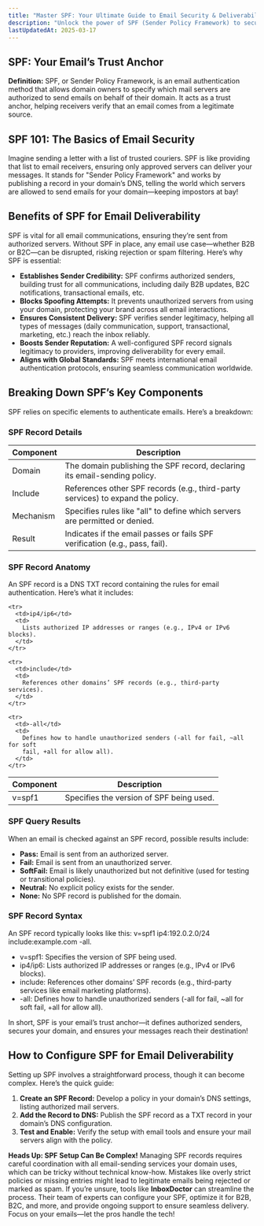 ---
title: "Master SPF: Your Ultimate Guide to Email Security & Deliverability"
description: "Unlock the power of SPF (Sender Policy Framework) to secure your emails, boost sender credibility, and ensure inbox delivery. Dive into our expert guide to understand SPF benefits, configuration, and best practices for seamless B2B and B2C communication."
lastUpdatedAt: 2025-03-17
---

## SPF: Your Email’s Trust Anchor

**Definition:** SPF, or Sender Policy Framework, is an email authentication method that allows domain owners to specify which mail servers are authorized to send emails on behalf of their domain. It acts as a trust anchor, helping receivers verify that an email comes from a legitimate source.

## SPF 101: The Basics of Email Security

Imagine sending a letter with a list of trusted couriers. SPF is like providing that list to email receivers, ensuring only approved servers can deliver your messages. It stands for "Sender Policy Framework" and works by publishing a record in your domain’s DNS, telling the world which servers are allowed to send emails for your domain—keeping impostors at bay!

## Benefits of SPF for Email Deliverability

SPF is vital for all email communications, ensuring they’re sent from authorized servers. Without SPF in place, any email use case—whether B2B or B2C—can be disrupted, risking rejection or spam filtering. Here’s why SPF is essential:

- **Establishes Sender Credibility:** SPF confirms authorized senders, building trust for all communications, including daily B2B updates, B2C notifications, transactional emails, etc.
- **Blocks Spoofing Attempts:** It prevents unauthorized servers from using your domain, protecting your brand across all email interactions.
- **Ensures Consistent Delivery:** SPF verifies sender legitimacy, helping all types of messages (daily communication, support, transactional, marketing, etc.) reach the inbox reliably.
- **Boosts Sender Reputation:** A well-configured SPF record signals legitimacy to providers, improving deliverability for every email.
- **Aligns with Global Standards:** SPF meets international email authentication protocols, ensuring seamless communication worldwide.

## Breaking Down SPF’s Key Components

SPF relies on specific elements to authenticate emails. Here’s a breakdown:

### SPF Record Details

<table>
  <thead>
    <tr>
      <th>Component</th>
      <th>Description</th>
    </tr>
  </thead>
  <tbody>
    <tr>
      <td>Domain</td>
      <td>
        The domain publishing the SPF record, declaring its email-sending
        policy.
      </td>
    </tr>
    <tr>
      <td>Include</td>
      <td>
        References other SPF records (e.g., third-party services) to expand the
        policy.
      </td>
    </tr>
    <tr>
      <td>Mechanism</td>
      <td>
        Specifies rules like "all" to define which servers are permitted or
        denied.
      </td>
    </tr>
    <tr>
      <td>Result</td>
      <td>
        Indicates if the email passes or fails SPF verification (e.g., pass,
        fail).
      </td>
    </tr>
  </tbody>
</table>

### SPF Record Anatomy

An SPF record is a DNS TXT record containing the rules for email authentication. Here’s what it includes:

<table>
  <thead>
    <tr>
      <th>Component</th>
      <th>Description</th>
    </tr>
  </thead>
  <tbody>
    <tr>
      <td>v=spf1</td>
      <td>Specifies the version of SPF being used.</td>
    </tr>

    <tr>
      <td>ip4/ip6</td>
      <td>
        Lists authorized IP addresses or ranges (e.g., IPv4 or IPv6 blocks).
      </td>
    </tr>

    <tr>
      <td>include</td>
      <td>
        References other domains’ SPF records (e.g., third-party services).
      </td>
    </tr>

    <tr>
      <td>-all</td>
      <td>
        Defines how to handle unauthorized senders (-all for fail, ~all for soft
        fail, +all for allow all).
      </td>
    </tr>

  </tbody>
</table>

### SPF Query Results

When an email is checked against an SPF record, possible results include:

- **Pass:** Email is sent from an authorized server.
- **Fail:** Email is sent from an unauthorized server.
- **SoftFail:** Email is likely unauthorized but not definitive (used for testing or transitional policies).
- **Neutral:** No explicit policy exists for the sender.
- **None:** No SPF record is published for the domain.

### SPF Record Syntax

An SPF record typically looks like this: v=spf1 ip4:192.0.2.0/24 include:example.com -all.

- v=spf1: Specifies the version of SPF being used.
- ip4/ip6: Lists authorized IP addresses or ranges (e.g., IPv4 or IPv6 blocks).
- include: References other domains’ SPF records (e.g., third-party services like email marketing platforms).
- -all: Defines how to handle unauthorized senders (-all for fail, ~all for soft fail, +all for allow all).

In short, SPF is your email’s trust anchor—it defines authorized senders, secures your domain, and ensures your messages reach their destination!

## How to Configure SPF for Email Deliverability

Setting up SPF involves a straightforward process, though it can become complex. Here’s the quick guide:

1.  **Create an SPF Record:** Develop a policy in your domain’s DNS settings, listing authorized mail servers.
2.  **Add the Record to DNS:** Publish the SPF record as a TXT record in your domain’s DNS configuration.
3.  **Test and Enable:** Verify the setup with email tools and ensure your mail servers align with the policy.

**Heads Up: SPF Setup Can Be Complex!** Managing SPF records requires careful coordination with all email-sending services your domain uses, which can be tricky without technical know-how. Mistakes like overly strict policies or missing entries might lead to legitimate emails being rejected or marked as spam. If you’re unsure, tools like **InboxDoctor** can streamline the process. Their team of experts can configure your SPF, optimize it for B2B, B2C, and more, and provide ongoing support to ensure seamless delivery. Focus on your emails—let the pros handle the tech!
